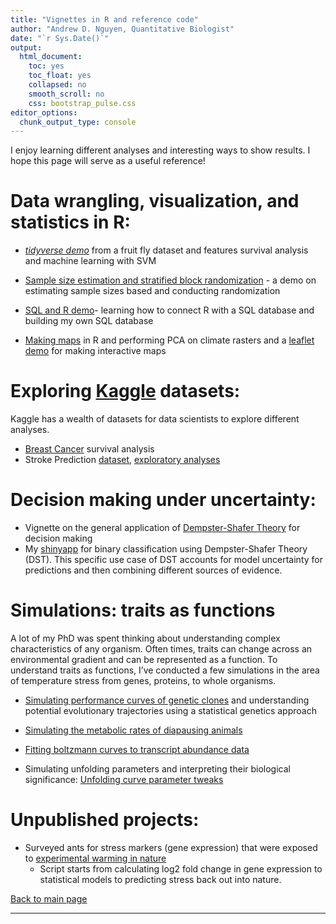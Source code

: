 ```yaml
---
title: "Vignettes in R and reference code"
author: "Andrew D. Nguyen, Quantitative Biologist"
date: "`r Sys.Date()`"
output:
  html_document: 
    toc: yes
    toc_float: yes
    collapsed: no
    smooth_scroll: no
    css: bootstrap_pulse.css
editor_options: 
  chunk_output_type: console
---
```


I enjoy learning different analyses and interesting ways to show results. I hope this page will serve as a useful reference!

# Data wrangling, visualization, and statistics in R:     

* *[tidyverse demo](ggplot.pdf)* from a fruit fly dataset and features survival analysis and machine learning with SVM    
* [Sample size estimation and stratified block randomization](Randomization_and_Power_analysis.pdf) - a demo on estimating sample sizes based and conducting randomization   
* [SQL and R demo](SQL_demo.pdf)- learning how to connect R with a SQL database and building my own SQL database    

* [Making maps](RasterPCA_demo.html) in R and performing PCA on climate rasters and a [leaflet demo](Leaflet_code.html) for making interactive maps


# Exploring [Kaggle](https://www.kaggle.com/) datasets:   

Kaggle has a wealth of datasets for data scientists to explore different analyses.   

* [Breast Cancer](breast_cancer.pdf) survival analysis  
* Stroke Prediction [dataset](https://www.kaggle.com/datasets/fedesoriano/stroke-prediction-dataset?resource=download), [exploratory analyses](stroke.pdf)   


# Decision making under uncertainty:   

* Vignette on the general application of [Dempster-Shafer Theory](DSTmodel_uncertainty.pdf) for decision making       
* My [shinyapp](https://antdrewdnguyen.shinyapps.io/dempster_shafer/) for binary classification using Dempster-Shafer Theory (DST). This specific use case of DST accounts for model uncertainty for predictions and then combining different sources of evidence. 

# Simulations: traits as functions   

A lot of my PhD was spent thinking about understanding complex characteristics of any organism. Often times, traits can change across an environmental gradient and can be represented as a function. To understand traits as functions, I've conducted a few simulations in the area of temperature stress from genes, proteins, to whole organisms. 

* [Simulating performance curves of genetic clones](2018-01-10_simulate_perf_curves.html) and understanding potential evolutionary trajectories using a statistical genetics approach 

* [Simulating the metabolic rates of diapausing animals](2018-01-10_phases_of_diapause_exit.html)   
 
 
* [Fitting boltzmann curves to transcript abundance data](Function_valued_traits.html)       

* Simulating unfolding parameters and interpreting their biological significance: [Unfolding curve parameter tweaks](2020-03-12_unfolding_curves.html)     



# Unpublished projects:   

* Surveyed ants for stress markers (gene expression) that were exposed to [experimental warming in nature](20170508_stressed_ants_report_forSHC_NJG.html)  
    * Script starts from calculating log2 fold change in gene expression to statistical models to predicting stress back out into nature.   


[Back to main page](https://adnguyen.github.io/)

---------



